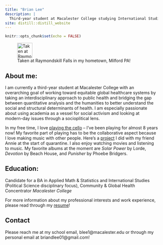 ```yaml
---
title: "Brian Lee"
description: |
  Third-year student at Macalester College studying International Studies and Applied Math and Statistics!
site: distill::distill_website
---
```


```r
knitr::opts_chunk$set(echo = FALSE)

```

![Taken at Raymondskill Falls in my hometown, Milford PA!](leebrian.JPG){width=50}

## About me:
I am currently a third-year student at Macalester College with an overarching goal of working toward equitable global healthcare systems by taking an interdisciplinary approach to public health and bridging the gap between quantitative analysis and the humanities to better understand the social and structural determinants of health. I am especially passionate about using academia as a vessel for social activism and looking at modern-day issues through a socioplitical lens.

In my free time, I love [playing the cello](https://youtu.be/yX1ljkBx5lI) -- I've been playing for almost 8 years now! My favorite part of playing has to be the collaborative aspect because I love making music with other people. Here's a [project](https://youtu.be/UG3OuXllCk4) I did with my friend Annie at the start of quarantine. I also enjoy watching movies and listening to music. My favorite albums at the moment are *Solar Power* by Lorde, *Devotion* by Beach House, and *Punisher* by Phoebe Bridgers. 

## Education:
Candidate for a BA in Applied Math & Statistics and International Studies (Political Science disciplinary focus),
Community & Global Health Concentrator
*Macalester College*

For more information about my professional interests and work experience, please read through my [resume](https://drive.google.com/file/d/1S6037rOGaKLhTZFipU2IROopexout93U/view?usp=sharing)!

## Contact
Please reach me at my school email, blee1@macalester.edu or through my personal email at briandlee01@gmail.com!
